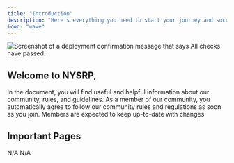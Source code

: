 ```yaml
---
title: "Introduction"
description: "Here’s everything you need to start your journey and succeed"
icon: "wave"
---
```


<Frame>
  <img
    src="https://png.pngtree.com/thumb_back/fh260/background/20210115/pngtree-bright-and-simple-light-blue-banner-background-image_519888.jpg"
    alt="Screenshot of a deployment confirmation message that says All checks have passed."
    style={{ borderRadius:"0.5rem" }}
    title=""
  />
</Frame>

## Welcome to NYSRP,

In the document, you will find useful and helpful information about our community, rules, and guidelines. As a member of our community, you automatically agree to follow our community rules and regulations as soon as you join. Members are expected to keep up-to-date with changes

## Important Pages

<Columns cols={2}>
  <Card title="To be finished" icon="pen-to-square" href="/development">
    N/A
  </Card>
  <Card title="To be finished" icon="palette" href="/essentials/settings">
    N/A
  </Card>
</Columns>